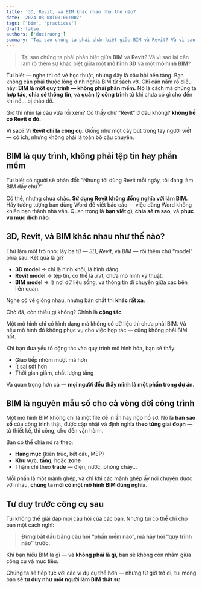 ```yaml
---
title: '3D, Revit, và BIM khác nhau như thế nào?'
date: '2024-03-08T00:00:00Z'
tags: ['bim', 'practices']
draft: false
authors: ['ductruong']
summary: 'Tại sao chúng ta phải phân biệt giữa BIM và Revit? Và vì sao lại cần làm rõ thêm sự khác biệt giữa một mô hình 3D và một mô hình BIM?'
---
```


> Tại sao chúng ta phải phân biệt giữa **BIM** và **Revit**? Và vì sao lại cần làm rõ thêm sự khác biệt giữa một **mô hình 3D** và một **mô hình BIM**?

Tui biết — nghe thì có vẻ học thuật, nhưng đây là câu hỏi nền tảng. Bạn không cần phải thuộc lòng định nghĩa BIM từ sách vở. Chỉ cần nắm rõ điều này:
**BIM là một quy trình — không phải phần mềm.**
Nó là cách mà chúng ta **hợp tác**, **chia sẻ thông tin**, và **quản lý công trình** từ khi chưa có gì cho đến khi nó… bị tháo dỡ.

Giờ thì nhìn lại câu vừa rồi xem?
Có thấy chữ “Revit” ở đâu không?
**không hề có Revit ở đó.**

Vì sao? Vì **Revit chỉ là công cụ**. Giống như một cây bút trong tay người viết — có ích, nhưng không phải là toàn bộ câu chuyện.

<TOCInline toc={props.toc} exclude="" />

## **BIM là quy trình, không phải tệp tin hay phần mềm**

Tui biết có người sẽ phản đối:
“Nhưng tôi dùng Revit mỗi ngày, tôi đang làm BIM đấy chứ?”

Có thể, nhưng chưa chắc.
**Sử dụng Revit không đồng nghĩa với làm BIM.**
Hãy tưởng tượng bạn dùng Word để viết báo cáo — việc dùng Word không khiến bạn thành nhà văn. Quan trọng là **bạn viết gì**, **chia sẻ ra sao**, và **phục vụ mục đích nào**.

## **3D, Revit, và BIM khác nhau như thế nào?**

Thử làm một trò nhỏ: lấy ba từ — _3D_, _Revit_, và _BIM_ — rồi thêm chữ “model” phía sau.
Kết quả là gì?

- **3D model** → chỉ là hình khối, là hình dáng.
- **Revit model** → tệp tin, có thể là .rvt, chứa mô hình kỹ thuật.
- **BIM model** → là nơi dữ liệu sống, và thông tin di chuyển giữa các bên liên quan.

Nghe có vẻ giống nhau, nhưng bản chất thì **khác rất xa**.

Chờ đã, còn thiếu gì không?
Chính là **cộng tác**.

Một mô hình chỉ có hình dạng mà không có dữ liệu thì chưa phải BIM.
Và nếu mô hình đó không phục vụ cho việc hợp tác — cũng không phải BIM nốt.

Khi bạn đưa yếu tố cộng tác vào quy trình mô hình hóa, bạn sẽ thấy:

- Giao tiếp nhóm mượt mà hơn
- Ít sai sót hơn
- Thời gian giảm, chất lượng tăng

Và quan trọng hơn cả — **mọi người đều thấy mình là một phần trong dự án**.

## **BIM là nguyên mẫu số cho cả vòng đời công trình**

Một mô hình BIM không chỉ là một file để in ấn hay nộp hồ sơ.
Nó là **bản sao số** của công trình thật, được cập nhật và định nghĩa **theo từng giai đoạn** — từ thiết kế, thi công, cho đến vận hành.

Bạn có thể chia nó ra theo:

- **Hạng mục** (kiến trúc, kết cấu, MEP)
- **Khu vực**, **tầng**, hoặc **zone**
- Thậm chí theo **trade** — điện, nước, phòng cháy...

Mỗi phần là một mảnh ghép, và chỉ khi các mảnh ghép ấy nói chuyện được với nhau, **chúng ta mới có một mô hình BIM đúng nghĩa**.

## **Tư duy trước công cụ sau**

Tui không thể giải đáp mọi câu hỏi của các bạn. Nhưng tui có thể chỉ cho bạn một cách nghĩ:

> **Đừng bắt đầu bằng câu hỏi “phần mềm nào”, mà hãy hỏi “quy trình nào” trước.**

Khi bạn hiểu BIM là gì — và **không phải là gì**, bạn sẽ không còn nhầm giữa công cụ và mục tiêu.

Chúng ta sẽ tiếp tục với các ví dụ cụ thể hơn — nhưng từ giờ trở đi, tui mong bạn sẽ **tư duy như một người làm BIM thật sự**.
